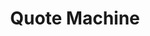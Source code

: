 ---
order: "3"
title: "Quote Machine"
description: "A random quote generator that displays a new quote every 10 seconds or when a button is clicked. Built with the Fetch API to connect to an external JSON file."
buttonText: "View in CodePen"
link: "https://codepen.io/scarletknight21/full/PoGNoje"
mainImg: "./quote-main.jpg"
thumbImg: "./quote-thumb.jpg"
type: "project"
---